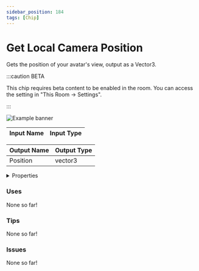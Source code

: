 ```yaml
---
sidebar_position: 184
tags: [Chip]
---
```


# Get Local Camera Position

Gets the position of your avatar's view, output as a Vector3.

:::caution BETA

This chip requires beta content to be enabled in the room. You can access the setting in "This Room -> Settings".

:::

![Example banner](./assets/c19eff8a-980c-444a-983f-bb4c53a94daf.svg)

| Input Name | Input Type |
|-----------|-----------|

| Output Name | Output Type |
|-----------|-----------|
| Position | vector3 |


<details>
  <summary>Properties</summary>
  <div>
    <div>
    <table>
      <thead>
        <tr>
          <th>Is beta required?</th>
          <th>✅</th>
        </tr>
        <tr>
          <th>Is this chip a trolling risk?</th>
          <th>❌</th>
        </tr>
        <tr>
          <th>Chip UUPD</th>
          <th>._uuid</th>
        </tr>
      </thead>
    </table>
    </div>
  </div>
</details>

### Uses

None so far!

### Tips

None so far!

### Issues

None so far!